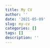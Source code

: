 ```yaml
---
title: My CV
author: ''
date: '2021-05-09'
slug: my-cv
categories: []
tags: []
description: ''
---
```


